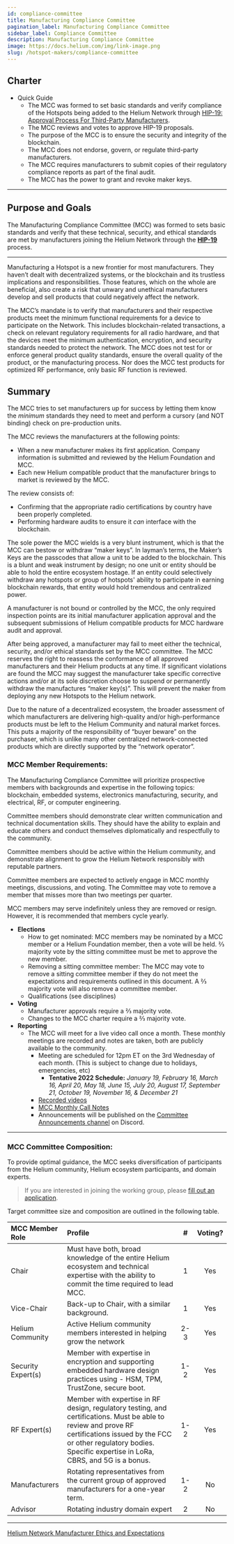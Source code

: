 ```yaml
---
id: compliance-committee
title: Manufacturing Compliance Committee
pagination_label: Manufacturing Compliance Committee
sidebar_label: Compliance Committee
description: Manufacturing Compliance Committee
image: https://docs.helium.com/img/link-image.png
slug: /hotspot-makers/compliance-committee
---
```



## Charter

- Quick Guide
  - The MCC was formed to set basic standards and verify compliance of the Hotspots being added to
    the Helium Network through
    [HIP-19: Approval Process For Third-Party Manufacturers](https://github.com/helium/HIP/blob/master/0019-third-party-manufacturers.md).
  - The MCC reviews and votes to approve HIP-19 proposals.
  - The purpose of the MCC is to ensure the security and integrity of the blockchain.
  - The MCC does not endorse, govern, or regulate third-party manufacturers.
  - The MCC requires manufacturers to submit copies of their regulatory compliance reports as part
    of the final audit.
  - The MCC has the power to grant and revoke maker keys.

---

## Purpose and Goals

The Manufacturing Compliance Committee (MCC) was formed to sets basic standards and verify that
these technical, security, and ethical standards are met by manufacturers joining the Helium Network
through the **[HIP-19](https://github.com/helium/HIP/blob/main/0019-third-party-manufacturers.md)**
process.

---

Manufacturing a Hotspot is a new frontier for most manufacturers. They haven’t dealt with
decentralized systems, or the blockchain and its trustless implications and responsibilities. Those
features, which on the whole are beneficial, also create a risk that unwary and unethical
manufacturers develop and sell products that could negatively affect the network.

The MCC’s mandate is to verify that manufacturers and their respective products meet the minimum
functional requirements for a device to participate on the Network. This includes blockchain-related
transactions, a check on relevant regulatory requirements for all radio hardware, and that the
devices meet the minimum authentication, encryption, and security standards needed to protect the
network. The MCC does not test for or enforce general product quality standards, ensure the overall
quality of the product, or the manufacturing process. Nor does the MCC test products for optimized
RF performance, only basic RF function is reviewed.

## Summary

The MCC tries to set manufacturers up for success by letting them know the _minimum_ standards they
need to meet and perform a cursory (and NOT binding) check on pre-production units.

The MCC reviews the manufacturers at the following points:

- When a new manufacturer makes its first application. Company information is submitted and reviewed
  by the Helium Foundation and MCC.
- Each new Helium compatible product that the manufacturer brings to market is reviewed by the MCC.

The review consists of:

- Confirming that the appropriate radio certifications by country have been properly completed.
- Performing hardware audits to ensure it _can_ interface with the blockchain.

The sole power the MCC wields is a very blunt instrument, which is that the MCC can bestow or
withdraw “maker keys”. In layman’s terms, the Maker’s Keys are the passcodes that allow a unit to be
added to the blockchain. This is a blunt and weak instrument by design; no one unit or entity should
be able to hold the entire ecosystem hostage. If an entity could selectively withdraw any hotspots
or group of hotspots' ability to participate in earning blockchain rewards, that entity would hold
tremendous and centralized power.

A manufacturer is not bound or controlled by the MCC, the only required inspection points are its
initial manufacturer application approval and the subsequent submissions of Helium compatible
products for MCC hardware audit and approval.

After being approved, a manufacturer may fail to meet either the technical, security, and/or ethical
standards set by the MCC committee. The MCC reserves the right to reassess the conformance of all
approved manufacturers and their Helium products at any time. If significant violations are found
the MCC may suggest the manufacturer take specific corrective actions and/or at its sole discretion
choose to suspend or permanently withdraw the manufactures “maker key(s)”. This will prevent the
maker from deploying any new Hotspots to the Helium network.

Due to the nature of a decentralized ecosystem, the broader assessment of which manufacturers are
delivering high-quality and/or high-performance products must be left to the Helium Community and
natural market forces. This puts a majority of the responsibility of “buyer beware” on the
purchaser, which is unlike many other centralized network-connected products which are directly
supported by the “network operator”.

### **MCC Member Requirements:**

The Manufacturing Compliance Committee will prioritize prospective members with backgrounds and
expertise in the following topics: blockchain, embedded systems, electronics manufacturing,
security, and electrical, RF, or computer engineering.

Committee members should demonstrate clear written communication and technical documentation skills.
They should have the ability to explain and educate others and conduct themselves diplomatically and
respectfully to the community.

Committee members should be active within the Helium community, and demonstrate alignment to grow
the Helium Network responsibly with reputable partners.

Committee members are expected to actively engage in MCC monthly meetings, discussions, and voting.
The Committee may vote to remove a member that misses more than two meetings per quarter.

MCC members may serve indefinitely unless they are removed or resign. However, it is recommended
that members cycle yearly.

- **Elections**
  - How to get nominated: MCC members may be nominated by a MCC member or a Helium Foundation
    member, then a vote will be held. ⅔ majority vote by the sitting committee must be met to
    approve the new member.
  - Removing a sitting committee member: The MCC may vote to remove a sitting committee member if
    they do not meet the expectations and requirements outlined in this document. A ⅔ majority vote
    will also remove a committee member.
  - Qualifications (see disciplines)
- **Voting**
  - Manufacturer approvals require a ⅔ majority vote.
  - Changes to the MCC charter require a ⅔ majority vote.
- **Reporting**
  - The MCC will meet for a live video call once a month. These monthly meetings are recorded and
    notes are taken, both are publicly available to the community.
    - Meeting are scheduled for 12pm ET on the 3rd Wednesday of each month. (This is subject to
      change due to holidays, emergencies, etc)
      - **Tentative 2022 Schedule:** _January 19, February 16, March 16, April 20, May 18, June 15,
        July 20, August 17, September 21, October 19, November 16, & December 21_
    - [Recorded videos](https://vimeo.com/showcase/9127637)
    - [MCC Monthly Call Notes](https://docs.google.com/document/d/1CtJK8Podx8hdWNJ8HCRImBfSwJVt1jZ10Eabeh2s-yA/edit?usp=sharing)
    - Announcements will be published on the
      [Committee Announcements channel](https://discord.com/channels/404106811252408320/921085505028890674)
      on Discord.

---

### **MCC Committee Composition:**

To provide optimal guidance, the MCC seeks diversification of participants from the Helium
community, Helium ecosystem participants, and domain experts.

> If you are interested in joining the working group, please
> [fill out an application](https://forms.gle/5gEf7MLniDMgkwPq8).

Target committee size and composition are outlined in the following table.

| MCC Member Role    | Profile                                                                                                                                                                                                                           |  #  | Voting? |
| :----------------- | :-------------------------------------------------------------------------------------------------------------------------------------------------------------------------------------------------------------------------------- | :-: | :-----: |
| Chair              | Must have both, broad knowledge of the entire Helium ecosystem and technical expertise with the ability to commit the time required to lead MCC.                                                                                  |  1  |   Yes   |
| Vice-Chair         | Back-up to Chair, with a similar background.                                                                                                                                                                                      |  1  |   Yes   |
| Helium Community   | Active Helium community members interested in helping grow the network                                                                                                                                                            | 2-3 |   Yes   |
| Security Expert(s) | Member with expertise in encryption and supporting embedded hardware design practices using - HSM, TPM, TrustZone, secure boot.                                                                                                   | 1-2 |   Yes   |
| RF Expert(s)       | Member with expertise in RF design, regulatory testing, and certifications. Must be able to review and prove RF certifications issued by the FCC or other regulatory bodies. Specific expertise in LoRa, CBRS, and 5G is a bonus. | 1-2 |   Yes   |
| Manufacturers      | Rotating representatives from the current group of approved manufacturers for a one-year term.                                                                                                                                    | 1-2 |   No    |
| Advisor            | Rotating industry domain expert                                                                                                                                                                                                   |  2  |   No    |

---

[Helium Network Manufacturer Ethics and Expectations](hotspot-makers/maker-ethics)
